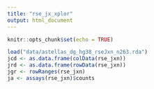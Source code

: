 ---
title: "rse_jx_xplor"
output: html_document
---

```{r setup, include=FALSE}
knitr::opts_chunk$set(echo = TRUE)
```

```{r}
load("data/astellas_dg_hg38_rseJxn_n263.rda")
jcd <- as.data.frame(colData(rse_jxn))
jrd <- as.data.frame(rowData(rse_jxn))
jgr <- rowRanges(rse_jxn)
ja <- assays(rse_jxn)$counts
```

